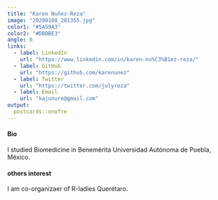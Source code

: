 ```yaml
---
title: "Karen Nuñez-Reza"
image: "20200108_201355.jpg"
color1: "#5A59A3"
color2: "#DBDBE3"
angle: 0
links:
  - label: LinkedIn
    url: "https://www.linkedin.com/in/karen-nu%C3%B1ez-reza/"
  - label: GitHub
    url: "https://github.com/karenunez"
  - label: Twitter
    url: "https://twitter.com/julyreza"
  - label: Email
    url: "kajunure@gmail.com"
output:
  postcards::onofre
---
```

#### Bio
I studied Biomedicine in Benemérita Universidad Autónoma de Puebla, México.

#### others interest

I am co-organizaer of R-ladies Querétaro.
